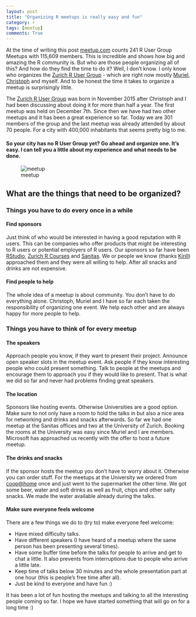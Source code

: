 ```yaml
---
layout: post
title: "Organizing R meetups is really easy and fun"
category: r
tags: [meetup]
comments: True
---
```


At the time of writing this post [meetup.com](http://www.meetup.com/topics/r-users-group/)
counts 241 R User Group Meetups with 115,609 members. This is incredible and shows how big
and amazing the R community is. But who are those people organizing all of this? And how do
they find the time to do it? Well, I don't know. I only know who organizes the 
[Zurich R User Group](http://www.meetup.com/Zurich-R-User-Group/) - which are right now
mostly [Muriel](https://www.linkedin.com/in/muriel-buri-956175a3),
[Christoph](https://twitter.com/ChristophMolnar) and myself. 
And to be honest the time it takes to organize a meetup is surprisingly little.

The [Zurich R User Group](http://www.meetup.com/Zurich-R-User-Group/) was born in November 2015
after Christoph and I had been discussing about doing it for more than half a year. The first
meetup was held on December 7th. Since then we have had two other 
meetups and it has been a great experience so far. Today we are 301 members of the group and
the last meetup was already attended by about 70 people. For a city with 400,000 inhabitants
that seems pretty big to me.

#### So your city has no R User Group yet? Go ahead and organize one. It's easy. I can tell you a little about my experience and what needs to be done.


![meetup](http://heidiseibold.github.io/figure/source/meetup.png) 


## What are the things that need to be organized?

### Things you have to do every once in a while

#### Find sponsors
Just think of who would be interested in having a good reputation with R users.
This can be companies who offer products that might be interesting to R users or
potential employers of R users. Our sponsors so far have been 
[RStudio](https://www.rstudio.com/), 
[Zurich R Courses](http://www.zhrcourses.uzh.ch/index_en.html) and
[Sanitas](https://www.sanitas.com/en/index.html). 
We or people we know (thanks [Kirill](http://www.ivt.ethz.ch/people/muelleki)) approached
them and they were all willing to help. After all snacks and drinks are not expensive.

#### Find people to help
The whole idea of a meetup is about community. You don't have to do everything alone.
Christoph, Muriel and I have so far each taken the responsibility of organizing one
event. We help each other and are always happy for more people to help. 

### Things you have to think of for every meetup

#### The speakers
Approach people you know, if they want to present their project. Announce open speaker slots
in the meetup event. Ask people if they know interesting people who could present something.
Talk to people at the meetups and encourage them to approach you if they would like to present.
That is what we did so far and never had problems finding great speakers.

#### The location
Sponsors like hosting events. Otherwise Universities are a good option.
Make sure to not only have a room to hold the talks in but also a nice area for 
networking and drinks and snacks afterwards.
So far we had one meetup at the Sanitas offices and two at the University of Zurich.
Booking the rooms at the University was easy since Muriel and I are members.
Microsoft has approached us recently with the offer to host a future meetup.

#### The drinks and snacks
If the sponsor hosts the meetup you don't have to worry about it. Otherwise you can order
stuff. For the meetups at the University we ordered from [coop@home](https://www.coopathome.ch/)
once and just went to the supermarket the other time. We got some beer, water and soft drinks as
well as fruit, chips and other salty snacks. We made the water available already during the talks.

#### Make sure everyone feels welcome
There are a few things we do to (try to) make everyone feel welcome:

- Have mixed difficulty talks.
- Have different speakers (I have heard of a meetup where the same person has been
presenting several times).
- Have some buffer time before the talks for people to arrive and get to chat a little.
It also prevents from interruptions due to people who arrive a little late.
- Keep time of talks below 30 minutes and the whole presentation part at one hour (this is 
people's free time after all).
- Just be kind to everyone and have fun :)


It has been a lot of fun hosting the meetups and talking to all the interesting people
coming so far. I hope we have started something that will go on for a long time :)


